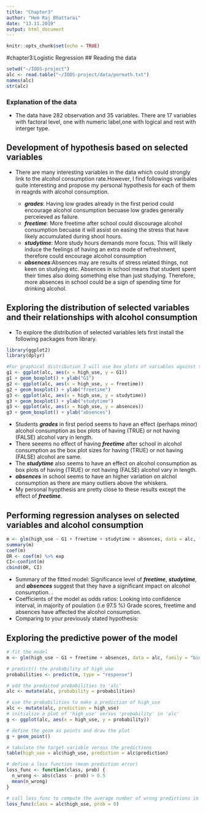 ```yaml
---
title: "Chapter3"
author: "Hem Raj Bhattarai"
date: "13.11.2019"
output: html_document
---
```


```r
knitr::opts_chunk$set(echo = TRUE)
```

#chapter3:Logistic Regression
## Reading the data
```r
setwd("~/IODS-project")
alc <- read.table("~/IODS-project/data/pormath.txt") 
names(alc) 
str(alc)
```

### Explanation of the data
 + The data have 282 observation and 35 variables. There are 17 variables with factoral level, one with numeric label,one with logical and rest with interger type.
 
 
## Development of hypothesis based on selected variables
   + There are many interesting variables in the data which could strongly link to the alcohol        consumption rate.However, I find followings varibales quite interesting and propose my personal hypothesis for each of them in reagrds with alcohol consumption. 
   
     + ***grades***: Having low grades already in the first period could encourage alcohol consumption becuase low grades generally perceieved as failure.
     + ***freetime***: More freetime after school could discourage alcohol consumption becuase it will assist on easing the stress that have likely accumulated during shool hours.
     + ***studytime***: More study hours demands more focus. This will likely induce the feelings of having an extra mode of refreshment, therefore could encourage alcohol consumption   
     + ***absences***:Absences may are results of stress related things, not keen on studying etc. Absences in school means that student spent their times also doing something else than just studying. Therefore, more absences in school could be a sign of spending time for drinking alcohol.
    
     
 
## Exploring the distribution of selected variables and their relationships with alcohol consumption
  + To explore the distribution of selected variables lets first install the following packages from library.
```r
library(ggplot2)
library(dplyr)
```
 
```r
#For graphical distribution I will use box plots of variables against the alcohol consumptions between male and female students. For that let's run following script
g1 <- ggplot(alc, aes(x = high_use, y = G1))
g1 + geom_boxplot() + ylab("G1")
g2 <- ggplot(alc, aes(x = high_use, y = freetime))
g2 + geom_boxplot() + ylab("freetime")
g3 <- ggplot(alc, aes(x = high_use, y = studytime))
g3 + geom_boxplot() + ylab("studytime")
g3 <- ggplot(alc, aes(x = high_use, y = absences))
g3 + geom_boxplot() + ylab("absences")

```
 
 + Students ***grades*** in first period seems to have an effect (perhaps minor) alcohol consumption as  box plots of  having (TRUE) or not having (FALSE) alcohol vary in length.
 + There seeems no effect of having ***freetime*** after school in alcohol consumption as the box plot sizes for having (TRUE) or not having (FALSE) alcohol are same.  
 + The ***studytime*** also seems to have an effect on alcohol consumption as  box plots of  having (TRUE) or not having (FALSE) alcohol vary in length.
 + ***absences*** in school seems to have an higher variation on alchol consumption as there are many outliers above the whiskers. 
 + My personal hyopthesis are pretty close to these results except the effect of ***freetime***. 
 

## Performing regression analyses on selected variables and alcohol consumption
```r
m <- glm(high_use ~ G1 + freetime + studytime + absences, data = alc, family = "binomial")
summary(m)
coef(m)
OR <- coef(m) %>% exp
CI<-confint(m)
cbind(OR, CI)
```

 + Summary of the fitted model: Significance level of ***freetime***, ***studytime***, and ***absences*** suggest that they have a significant impact on alcohol consumption. . 
 + Coefficients of the model as odds ratios: Looking into confidence interval, in majority of poulation (i.e 97.5 %) Grade scores, freetime and absences have affected the alcohol consumption.  
 + Comparing to your previously stated hypothesis:

## Exploring the predictive power of the model
```r
# fit the model
m <- glm(high_use ~ G1 + freetime + absences, data = alc, family = "binomial")

# predict() the probability of high_use
probabilities <- predict(m, type = "response")

# add the predicted probabilities to 'alc'
alc <- mutate(alc, probability = probabilities)

# use the probabilities to make a prediction of high_use
alc <- mutate(alc, prediction = high_use)
# initialize a plot of 'high_use' versus 'probability' in 'alc'
g <- ggplot(alc, aes(x = high_use, y = probability))

# define the geom as points and draw the plot
g + geom_point() 

# tabulate the target variable versus the predictions
table(high_use = alc$high_use, prediction = alc$prediction)

# define a loss function (mean prediction error)
loss_func <- function(class, prob) {
  n_wrong <- abs(class - prob) > 0.5
  mean(n_wrong)
}

# call loss_func to compute the average number of wrong predictions in the (training) data
loss_func(class = alc$high_use, prob = 0)

```


